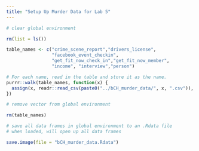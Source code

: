 ```yaml
---
title: "Setup Up Murder Data for Lab 5"
---
```


```r
# clear global environment

rm(list = ls())
```

```r
table_names <- c("crime_scene_report","drivers_license",
                 "facebook_event_checkin",
                 "get_fit_now_check_in","get_fit_now_member",
                 "income", "interview","person")

# For each name, read in the table and store it as the name.
purrr::walk(table_names, function(x) {
  assign(x, readr::read_csv(paste0("../bCH_murder_data/", x, ".csv")), envir = .GlobalEnv)
})
```

```r
# remove vector from global environment

rm(table_names)
```

```r
# save all data frames in global environment to an .Rdata file
# when loaded, will open up all data frames

save.image(file = "bCH_murder_data.Rdata")
```
